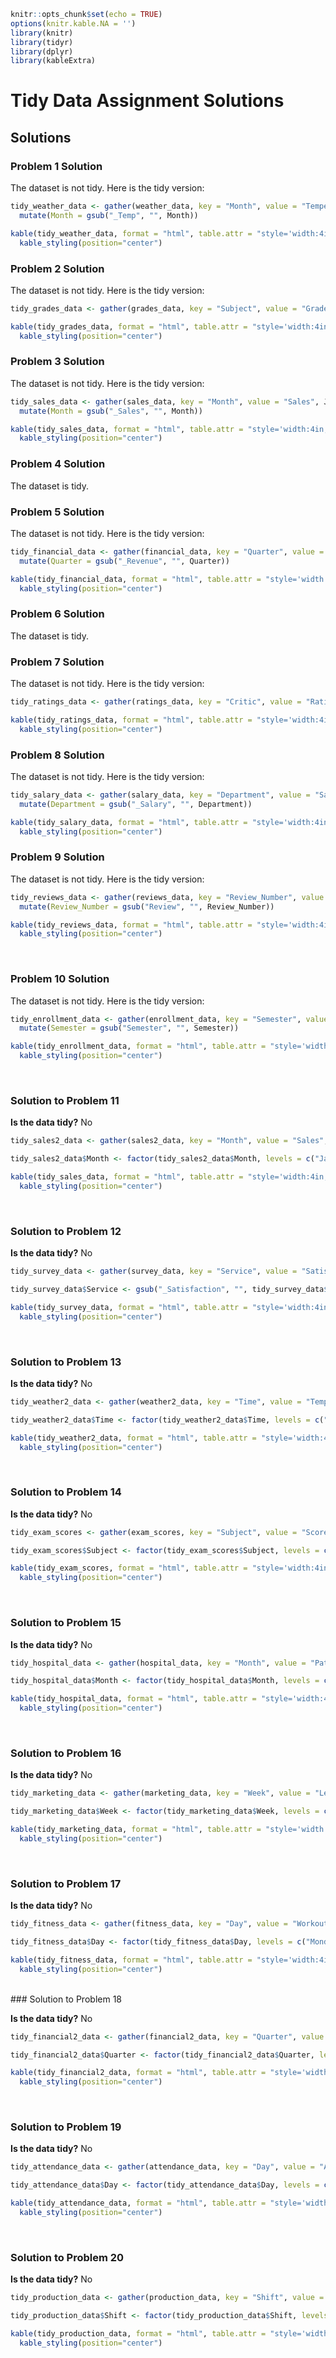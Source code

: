 ```r
knitr::opts_chunk$set(echo = TRUE)
options(knitr.kable.NA = '')
library(knitr)
library(tidyr)
library(dplyr)
library(kableExtra)
```

# Tidy Data Assignment Solutions {.unnumbered}

## Solutions

### Problem 1 Solution

The dataset is not tidy. Here is the tidy version:

``` r
tidy_weather_data <- gather(weather_data, key = "Month", value = "Temperature", Jan_Temp:Mar_Temp) %>%
  mutate(Month = gsub("_Temp", "", Month))

kable(tidy_weather_data, format = "html", table.attr = "style='width:4in; margin-left:auto; margin.right:auto;'")  %>%
  kable_styling(position="center")
```

### Problem 2 Solution

The dataset is not tidy. Here is the tidy version:

``` r
tidy_grades_data <- gather(grades_data, key = "Subject", value = "Grade", Math:History)

kable(tidy_grades_data, format = "html", table.attr = "style='width:4in; margin-left:auto; margin.right:auto;'")  %>%
  kable_styling(position="center")
```

### Problem 3 Solution

The dataset is not tidy. Here is the tidy version:

``` r
tidy_sales_data <- gather(sales_data, key = "Month", value = "Sales", Jan_Sales:Mar_Sales) %>%
  mutate(Month = gsub("_Sales", "", Month))

kable(tidy_sales_data, format = "html", table.attr = "style='width:4in; margin-left:auto; margin.right:auto;'")  %>%
  kable_styling(position="center")
```

### Problem 4 Solution

The dataset is tidy.

### Problem 5 Solution

The dataset is not tidy. Here is the tidy version:

``` r
tidy_financial_data <- gather(financial_data, key = "Quarter", value = "Revenue", Q1_Revenue:Q3_Revenue) %>%
  mutate(Quarter = gsub("_Revenue", "", Quarter))

kable(tidy_financial_data, format = "html", table.attr = "style='width:4in; margin-left:auto; margin.right:auto;'")  %>%
  kable_styling(position="center")
```

### Problem 6 Solution

The dataset is tidy.

### Problem 7 Solution

The dataset is not tidy. Here is the tidy version:

``` r
tidy_ratings_data <- gather(ratings_data, key = "Critic", value = "Rating", Critic1:Critic3)

kable(tidy_ratings_data, format = "html", table.attr = "style='width:4in; margin-left:auto; margin.right:auto;'")  %>%
  kable_styling(position="center")
```

### Problem 8 Solution

The dataset is not tidy. Here is the tidy version:

``` r
tidy_salary_data <- gather(salary_data, key = "Department", value = "Salary", Dept1_Salary:Dept3_Salary) %>%
  mutate(Department = gsub("_Salary", "", Department))

kable(tidy_salary_data, format = "html", table.attr = "style='width:4in; margin-left:auto; margin.right:auto;'")  %>%
  kable_styling(position="center")
```

### Problem 9 Solution

The dataset is not tidy. Here is the tidy version:

``` r
tidy_reviews_data <- gather(reviews_data, key = "Review_Number", value = "Review", Review1:Review3) %>%
  mutate(Review_Number = gsub("Review", "", Review_Number))

kable(tidy_reviews_data, format = "html", table.attr = "style='width:4in; margin-left:auto; margin.right:auto;'")  %>%
  kable_styling(position="center")
```

<br>

### Problem 10 Solution

The dataset is not tidy. Here is the tidy version:

``` r
tidy_enrollment_data <- gather(enrollment_data, key = "Semester", value = "Enrollment", Semester1:Semester3) %>%
  mutate(Semester = gsub("Semester", "", Semester))

kable(tidy_enrollment_data, format = "html", table.attr = "style='width:4in; margin-left:auto; margin.right:auto;'")  %>%
  kable_styling(position="center")
```

<br>

### Solution to Problem 11

**Is the data tidy?** No

``` r
tidy_sales2_data <- gather(sales2_data, key = "Month", value = "Sales", January:March)

tidy_sales2_data$Month <- factor(tidy_sales2_data$Month, levels = c("January", "February", "March"))

kable(tidy_sales_data, format = "html", table.attr = "style='width:4in; margin-left:auto; margin.right:auto;'")  %>%
  kable_styling(position="center")
```

<br>

### Solution to Problem 12

**Is the data tidy?** No

``` r
tidy_survey_data <- gather(survey_data, key = "Service", value = "Satisfaction", Service1_Satisfaction:Service3_Satisfaction)

tidy_survey_data$Service <- gsub("_Satisfaction", "", tidy_survey_data$Service)

kable(tidy_survey_data, format = "html", table.attr = "style='width:4in; margin-left:auto; margin.right:auto;'")  %>%
  kable_styling(position="center")
```

<br>

### Solution to Problem 13

**Is the data tidy?** No

``` r
tidy_weather2_data <- gather(weather2_data, key = "Time", value = "Temperature", Morning:Evening)

tidy_weather2_data$Time <- factor(tidy_weather2_data$Time, levels = c("Morning", "Noon", "Evening"))

kable(tidy_weather2_data, format = "html", table.attr = "style='width:4in; margin-left:auto; margin.right:auto;'")  %>%
  kable_styling(position="center")
```

<br>

### Solution to Problem 14

**Is the data tidy?** No

``` r
tidy_exam_scores <- gather(exam_scores, key = "Subject", value = "Score", Math:History)

tidy_exam_scores$Subject <- factor(tidy_exam_scores$Subject, levels = c("Math", "Science", "History"))

kable(tidy_exam_scores, format = "html", table.attr = "style='width:4in; margin-left:auto; margin.right:auto;'")  %>%
  kable_styling(position="center")
```

<br>

### Solution to Problem 15

**Is the data tidy?** No

``` r
tidy_hospital_data <- gather(hospital_data, key = "Month", value = "Patients", January:March)

tidy_hospital_data$Month <- factor(tidy_hospital_data$Month, levels = c("January", "February", "March"))

kable(tidy_hospital_data, format = "html", table.attr = "style='width:4in; margin-left:auto; margin.right:auto;'")  %>%
  kable_styling(position="center")
```

<br>

### Solution to Problem 16

**Is the data tidy?** No

``` r
tidy_marketing_data <- gather(marketing_data, key = "Week", value = "Leads", Week1:Week3)

tidy_marketing_data$Week <- factor(tidy_marketing_data$Week, levels = c("Week1", "Week2", "Week3"))

kable(tidy_marketing_data, format = "html", table.attr = "style='width:4in; margin-left:auto; margin.right:auto;'")  %>%
  kable_styling(position="center")
```

<br>

### Solution to Problem 17

**Is the data tidy?** No

``` r
tidy_fitness_data <- gather(fitness_data, key = "Day", value = "Workout_Time", Monday:Friday)

tidy_fitness_data$Day <- factor(tidy_fitness_data$Day, levels = c("Monday", "Wednesday", "Friday"))

kable(tidy_fitness_data, format = "html", table.attr = "style='width:4in; margin-left:auto; margin.right:auto;'")  %>%
  kable_styling(position="center")
```

<br> \### Solution to Problem 18

**Is the data tidy?** No

``` r
tidy_financial2_data <- gather(financial2_data, key = "Quarter", value = "Profit", Q1:Q4)

tidy_financial2_data$Quarter <- factor(tidy_financial2_data$Quarter, levels = c("Q1", "Q2", "Q3", "Q4"))

kable(tidy_financial2_data, format = "html", table.attr = "style='width:4in; margin-left:auto; margin.right:auto;'")  %>%
  kable_styling(position="center")
```

<br>

### Solution to Problem 19

**Is the data tidy?** No

``` r
tidy_attendance_data <- gather(attendance_data, key = "Day", value = "Attendance", Day1:Day3)

tidy_attendance_data$Day <- factor(tidy_attendance_data$Day, levels = c("Day1", "Day2", "Day3"))

kable(tidy_attendance_data, format = "html", table.attr = "style='width:4in; margin-left:auto; margin.right:auto;'")  %>%
  kable_styling(position="center")
```

<br>

### Solution to Problem 20

**Is the data tidy?** No

``` r
tidy_production_data <- gather(production_data, key = "Shift", value = "Output", Shift1:Shift3)

tidy_production_data$Shift <- factor(tidy_production_data$Shift, levels = c("Shift1", "Shift2", "Shift3"))

kable(tidy_production_data, format = "html", table.attr = "style='width:4in; margin-left:auto; margin.right:auto;'")  %>%
  kable_styling(position="center")
```

<br><br><br>
